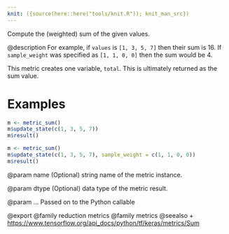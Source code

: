 ```yaml
---
knit: ({source(here::here("tools/knit.R")); knit_man_src})
---
```

Compute the (weighted) sum of the given values.

@description
For example, if `values` is `[1, 3, 5, 7]` then their sum is 16.
If `sample_weight` was specified as `[1, 1, 0, 0]` then the sum would be 4.

This metric creates one variable, `total`.
This is ultimately returned as the sum value.

# Examples
```r
m <- metric_sum()
m$update_state(c(1, 3, 5, 7))
m$result()
```

```r
m <- metric_sum()
m$update_state(c(1, 3, 5, 7), sample_weight = c(1, 1, 0, 0))
m$result()
```

@param name
(Optional) string name of the metric instance.

@param dtype
(Optional) data type of the metric result.

@param ...
Passed on to the Python callable

@export
@family reduction metrics
@family metrics
@seealso
+ <https://www.tensorflow.org/api_docs/python/tf/keras/metrics/Sum>

